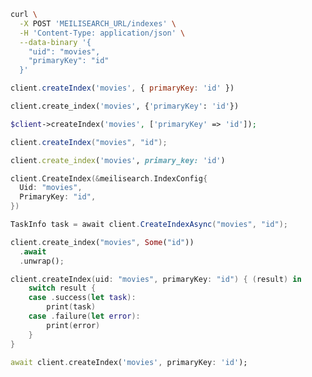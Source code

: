 <CodeGroup>

```bash cURL
curl \
  -X POST 'MEILISEARCH_URL/indexes' \
  -H 'Content-Type: application/json' \
  --data-binary '{
    "uid": "movies",
    "primaryKey": "id"
  }'
```

```javascript JS
client.createIndex('movies', { primaryKey: 'id' })
```

```python Python
client.create_index('movies', {'primaryKey': 'id'})
```

```php PHP
$client->createIndex('movies', ['primaryKey' => 'id']);
```

```java Java
client.createIndex("movies", "id");
```

```ruby Ruby
client.create_index('movies', primary_key: 'id')
```

```go Go
client.CreateIndex(&meilisearch.IndexConfig{
  Uid: "movies",
  PrimaryKey: "id",
})
```

```csharp C#
TaskInfo task = await client.CreateIndexAsync("movies", "id");
```

```rust Rust
client.create_index("movies", Some("id"))
  .await
  .unwrap();
```

```swift Swift
client.createIndex(uid: "movies", primaryKey: "id") { (result) in
    switch result {
    case .success(let task):
        print(task)
    case .failure(let error):
        print(error)
    }
}
```

```dart Dart
await client.createIndex('movies', primaryKey: 'id');
```
</CodeGroup>